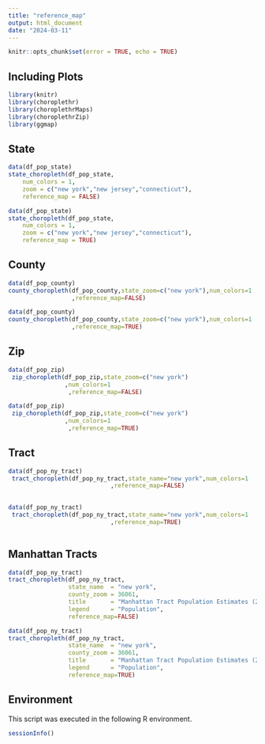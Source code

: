 ```yaml
---
title: "reference_map"
output: html_document
date: "2024-03-11"
---
```


```r
knitr::opts_chunk$set(error = TRUE, echo = TRUE)
```


## Including Plots

```r
library(knitr)
library(choroplethr)
library(choroplethrMaps)
library(choroplethrZip)
library(ggmap)
```

## State

```r
data(df_pop_state)
state_choropleth(df_pop_state,
    num_colors = 1,
    zoom = c("new york","new jersey","connecticut"),
    reference_map = FALSE)
```


```r
data(df_pop_state)
state_choropleth(df_pop_state,
    num_colors = 1,
    zoom = c("new york","new jersey","connecticut"),
    reference_map = TRUE)
```
## County

```r
data(df_pop_county)
county_choropleth(df_pop_county,state_zoom=c("new york"),num_colors=1
                  ,reference_map=FALSE)

```

```r
data(df_pop_county)
county_choropleth(df_pop_county,state_zoom=c("new york"),num_colors=1
                  ,reference_map=TRUE)

```

## Zip

```r
data(df_pop_zip)
 zip_choropleth(df_pop_zip,state_zoom=c("new york")
                ,num_colors=1
                 ,reference_map=FALSE)
```

```r
data(df_pop_zip)
 zip_choropleth(df_pop_zip,state_zoom=c("new york")
                ,num_colors=1
                 ,reference_map=TRUE)
```

## Tract

```r
data(df_pop_ny_tract)
 tract_choropleth(df_pop_ny_tract,state_name="new york",num_colors=1
                             ,reference_map=FALSE)
 
```

```r
data(df_pop_ny_tract)
 tract_choropleth(df_pop_ny_tract,state_name="new york",num_colors=1
                             ,reference_map=TRUE)
 
```

## Manhattan Tracts 

```r
data(df_pop_ny_tract)
tract_choropleth(df_pop_ny_tract,
                 state_name  = "new york",
                 county_zoom = 36061,
                 title       = "Manhattan Tract Population Estimates (2012)",
                 legend      = "Population",
                 reference_map=FALSE)
```
```r
data(df_pop_ny_tract)
tract_choropleth(df_pop_ny_tract,
                 state_name  = "new york",
                 county_zoom = 36061,
                 title       = "Manhattan Tract Population Estimates (2012)",
                 legend      = "Population",
                 reference_map=TRUE)
```


## Environment

This script was executed in the following R environment.
```r
sessionInfo()
```

